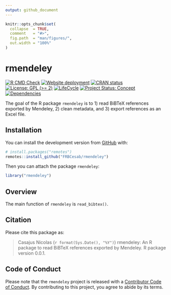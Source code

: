 ```yaml
---
output: github_document
---
```


<!-- README.md is generated from README.Rmd. Please edit that file -->


```r
knitr::opts_chunk$set(
  collapse  = TRUE,
  comment   = "#>",
  fig.path  = "man/figures/",
  out.width = "100%"
)
```



rmendeley
=========================================================

<!-- badges: start -->
[![R CMD Check](https://github.com/frbcesab/rmendeley/actions/workflows/R-CMD-check.yaml/badge.svg)](https://github.com/frbcesab/rmendeley/actions/workflows/R-CMD-check.yaml)
[![Website deployment](https://github.com/frbcesab/rmendeley/actions/workflows/pkgdown.yaml/badge.svg)](https://github.com/frbcesab/rmendeley/actions/workflows/pkgdown.yaml)
[![CRAN status](https://www.r-pkg.org/badges/version/rmendeley)](https://CRAN.R-project.org/package=rmendeley)
[![License: GPL (>= 2)](https://img.shields.io/badge/License-GPL%20%28%3E%3D%202%29-blue.svg)](https://choosealicense.com/licenses/gpl-2.0/)
[![LifeCycle](man/figures/lifecycle/lifecycle-experimental.svg)](https://lifecycle.r-lib.org/articles/stages.html#experimental)
[![Project Status: Concept](https://www.repostatus.org/badges/latest/concept.svg)](https://www.repostatus.org/#concept)
[![Dependencies](https://img.shields.io/badge/dependencies-3/28-green?style=flat)](#)
<!-- badges: end -->


The goal of the R package `rmendeley` is to 1) read BiBTeX references exported by 
Mendeley, 2) clean metadata, and 3) export references as an Excel file.



## Installation

You can install the development version from [GitHub](https://github.com/) with:

```r
# install.packages("remotes")
remotes::install_github("FRBCesab/rmendeley")
```

Then you can attach the package `rmendeley`:

```r
library("rmendeley")
```



## Overview

The main function of `rmendeley` is `read_bibtex()`.



## Citation

Please cite this package as: 

> Casajus Nicolas (`r format(Sys.Date(), "%Y")`) rmendeley: An R 
package to read BiBTeX references exported by Mendeley. R package version 0.0.1.



## Code of Conduct

Please note that the `rmendeley` project is released with a 
[Contributor Code of Conduct](https://contributor-covenant.org/version/2/0/CODE_OF_CONDUCT.html). 
By contributing to this project, you agree to abide by its terms.
